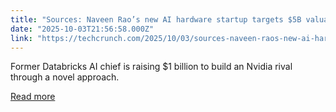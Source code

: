 ```yaml
---
title: "Sources: Naveen Rao’s new AI hardware startup targets $5B valuation with backing from a16z "
date: "2025-10-03T21:56:58.000Z"
link: "https://techcrunch.com/2025/10/03/sources-naveen-raos-new-ai-hardware-startup-targets-5b-valuation-with-backing-from-a16z/"
---
```


Former Databricks AI chief is raising $1 billion to build an Nvidia rival through a novel approach.

[Read more](https://techcrunch.com/2025/10/03/sources-naveen-raos-new-ai-hardware-startup-targets-5b-valuation-with-backing-from-a16z/)
